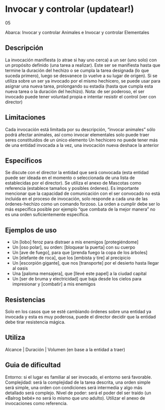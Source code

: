 # Invocar y controlar (updatear!)
<span className="hidden">05</span>

Abarca: Invocar y controlar Animales e Invocar y controlar Elementales

## Descripción

La invocación manifiesta (o atrae si hay uno cerca) a un ser (uno solo) con un propósito definido (una tarea a realizar). Este ser se manifiesta hasta que termine la duración del hechizo o se cumpla la tarea designada (lo que suceda primero), luego se desvanece (o vuelve a su lugar de origen).
Si se utiliza sobre un ser ya invocado por el mismo hechicero, se puede usar para asignar una nueva tarea, prolongando su estadía (hasta que cumpla esta nueva tarea o la duración del hechizo). Nota: de ser poderoso, el ser invocado puede tener voluntad propia e intentar resistir el control (ver con director)

## Limitaciones

Cada invocación está limitada por su descripción, “invocar animales” sólo podrá afectar animales, así como invocar elementales solo puede traer seres constituidos de un único elemento
Un hechicero no puede tener más de una entidad invocada a la vez, una invocación nueva deshace la anterior

## Específicos

Se discute con el director la entidad que será convocada (esta entidad puede ser ideada en el momento o seleccionada de una lista de establecidas por el director).
Se utiliza el anexo de Mascotas como referencia (establece tamaños y posibles órdenes).
Es importante mencionar que la capacidad de comunicación con el ser convocado no está incluida en el proceso de invocación, solo responde a cada una de las órdenes-hechizo como un comando forzoso. La orden a cumplir debe ser lo más específica posible por ejemplo “que combata de la mejor manera” no es una orden suficientemente específica.

## Ejemplos de uso

- Un [lobo] feroz para distraer a mis enemigos [protegiéndome]
- Un [oso polar], su orden: [bloquear la puerta] con su cuerpo
- Un [ave de fuego], para que [prenda fuego la copa de los árboles]
- Un [elefante de roca], que los [embista y tire] al precipicio
- Un [escorpión gigante], que nos [transporte] por el desierto hasta llegar al oasis
- Una [paloma mensajera], que [llevé este papel] a la ciudad capital
- Un [ser de bruma y electricidad] que baja desde los cielos para impresionar y [combatir] a mis enemigos

## Resistencias

Solo en los casos que se esté cambiando órdenes sobre una entidad ya invocada y esta es muy poderosa, puede el director decidir que la entidad debe tirar resistencia mágica.

## Utiliza

Alcance | Duración | Volumen (en base a la entidad a traer)

## Guia de dificultad

Entorno: si el lugar es familiar al ser invocado, el entorno será favorable. Complejidad: será la complejidad de la tarea descrita, una orden simple será simple, una orden con condiciones será intermedia y algo más detallado será complejo. Nivel de poder: será el poder del ser traído (un «Balrog bebé» no será lo mismo que uno adulto). Utilizar el anexo de invocaciones como referencia.
